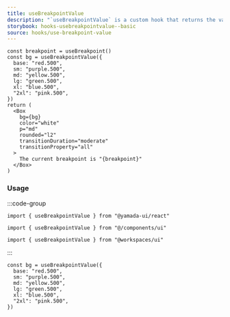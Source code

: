 ```yaml
---
title: useBreakpointValue
description: "`useBreakpointValue` is a custom hook that returns the value of the current breakpoint from the provided object. This hook monitors changes in the window size and returns the appropriate value."
storybook: hooks-usebreakpointvalue--basic
source: hooks/use-breakpoint-value
---
```


```tsx preview functional client
const breakpoint = useBreakpoint()
const bg = useBreakpointValue({
  base: "red.500",
  sm: "purple.500",
  md: "yellow.500",
  lg: "green.500",
  xl: "blue.500",
  "2xl": "pink.500",
})
return (
  <Box
    bg={bg}
    color="white"
    p="md"
    rounded="l2"
    transitionDuration="moderate"
    transitionProperty="all"
  >
    The current breakpoint is "{breakpoint}"
  </Box>
)
```

### Usage

:::code-group

```tsx [package]
import { useBreakpointValue } from "@yamada-ui/react"
```

```tsx [alias]
import { useBreakpointValue } from "@/components/ui"
```

```tsx [monorepo]
import { useBreakpointValue } from "@workspaces/ui"
```

:::

```tsx
const bg = useBreakpointValue({
  base: "red.500",
  sm: "purple.500",
  md: "yellow.500",
  lg: "green.500",
  xl: "blue.500",
  "2xl": "pink.500",
})
```
